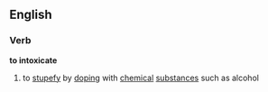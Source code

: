 ==English==
===Verb===
'''to intoxicate'''
# to [[stupefy]] by [[dope|doping]] with [[chemical]] [[substance]]s such as alcohol